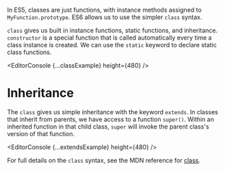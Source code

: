

In ES5, classes are just functions, with instance methods assigned to `MyFunction.prototype`. ES6 allows us to use the simpler `class` syntax.

`class` gives us built in instance functions, static functions, and inheritance. `constructor` is a special function that is called automatically every time a class instance is created. We can use the `static` keyword to declare static class functions.

<EditorConsole {...classExample} height={480} />

# Inheritance

The `class` gives us simple inheritance with the keyword `extends`. In classes that inherit from parents, we have access to a function `super()`. Within an inherited function in that child class, `super` will invoke the parent class's version of that function.

<EditorConsole {...extendsExample} height={480} />

For full details on the `class` syntax, see the MDN reference for [class](https://developer.mozilla.org/en-US/docs/Web/JavaScript/Reference/Classes).
